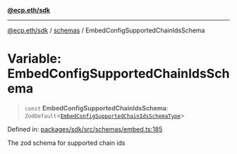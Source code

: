 [**@ecp.eth/sdk**](/sdk-reference/index.mdx)

***

[@ecp.eth/sdk](/sdk-reference/index.mdx) / [schemas](/sdk-reference/schemas/index.mdx) / EmbedConfigSupportedChainIdsSchema

# Variable: EmbedConfigSupportedChainIdsSchema

> `const` **EmbedConfigSupportedChainIdsSchema**: `ZodDefault`\<[`EmbedConfigSupportedChainIdsSchemaType`](/sdk-reference/schemas/type-aliases/EmbedConfigSupportedChainIdsSchemaType.mdx)\>

Defined in: [packages/sdk/src/schemas/embed.ts:185](https://github.com/ecp-eth/comments-monorepo/blob/main/packages/sdk/src/schemas/embed.ts#L185)

The zod schema for supported chain ids
